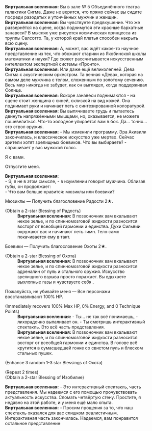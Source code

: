 {{Диалог Начало}}
:'''Виртуальная вселенная:''' Вы в зале № 5 Объединённого театра галактики Сигма. Даже не верится, что прямо сейчас вы сидите посреди разодетых и утончённых мужчин и женщин.
:'''Виртуальная вселенная:''' Вы чувствуете предвкушение. Что же развернётся на сцене, когда поднимутся эти красные бархатные занавеси? В мыслях уже рисуется космическая принцесса из труппы Салсотто. Та, у которой край платья способен накрыть всю сцену.
:'''Виртуальная вселенная:''' А, может, вас ждёт какое-то научное представление из тех, что обожают старики из Якобинской школы математики и науки? Где сюжет рассчитывается искусственным интеллектом экспертной системы «Пронто».
:'''Виртуальная вселенная:''' Или даже ещё великолепней: Дева Сигма с акустическим оркестром. Та вечная «Дева», которая на самом деле мужчина с телом, сложенным по золотому сечению. Весь мир никогда не забудет, как он выглядел, когда поддерживал Солнце.
:'''Виртуальная вселенная:''' Вскоре занавеси поднимаются - на сцене стоит женщина с синей, склизкой на вид кожей. Она поднимает руки и начинает петь с синтезированной колоратурой.
:'''Виртуальная вселенная:''' Вы выпячиваете грудь и пытаетесь двинуть напряжёнными мышцами, но, оказывается, не можете пошевелиться. Что-то холодное упирается вам в бок. Да... точно... это ствол оружия.
:'''Виртуальная вселенная:''' - Мы изменили программу. Эра Акивили закончилась, и классическое искусство уже мертво. Сейчас зрители хотят зрелищных боевиков. Что вы выбираете? - спрашивает у вас мужской голос.
:{{Диалог|Стрелка}} Я с вами.
:{{Диалог|Стрелка}} Отпустите меня.
:'''Виртуальная вселенная:''' <br />- Э, я не в этом смысле, - в изумлении говорит мужчина. Облизав губы, он продолжает:<br />- Что вам больше нравится: мюзиклы или боевики?
:{{Диалог|Звезда}} Мюзиклы &mdash; Получить благословение Радости 2★.
:;(Obtain a 2-star Blessing of Радость)
::'''Виртуальная вселенная:''' В позвоночник вам вкалывают некое зелье, и по спинномозговой жидкости разносится восторг от всеобщей гармонии и единства. Духи Сильвии окружают вас и начинают петь гимн. Тело само покачивается ему в такт.
:{{Диалог|Звезда}} Боевики &mdash; Получить благословение Охоты 2★.
:;(Obtain a 2-star Blessing of Охота)
::'''Виртуальная вселенная:''' В позвоночник вам вкалывают некое зелье, и по спинномозговой жидкости разносится адреналин от пуль и стального оружия. Искусство зрелищного взрыва просто поражает. Вы вдыхаете выхлопные газы и чувствуете себя {{MC|м=свежим и отдохнувшим|ж=свежей и отдохнувшей}}.
:{{Диалог|Звезда}} Пожалуйста, не убивайте меня &mdash; Все персонажи восстанавливают 100% НР.
:;(Immediately recovers 100% Max HP, 0% Energy, and 0 Technique Points)
::'''Виртуальная вселенная:''' - Ты... не так всё понимаешь, - лихорадочно выпаливает он. - Ты смотришь интерактивный спектакль. Это всё часть представления.
::'''Виртуальная вселенная:''' В позвоночник вам вкалывают некое зелье, и по спинномозговой жидкости разносится восторг от всеобщей гармонии и единства. В голове всё крутится в сумасшедшей гонке со свистом пуль и блеском стальных пушек.
:{{SU Special Dialogue|Охота|Посмотреть секретную киноленту «Мгновение»|Усилить случайных благословений Охоты: 3.}}
:;(Enhance 3 random 1-3 star Blessings of Охота)
:{{SU Special Dialogue|Изобилие|Посмотреть секретную киноленту «Жизнь»|Получить 2 шт. благословений Изобилия 2★.}}
:;(Repeat 2 times)
:;(Obtain a 2-star Blessing of Изобилие)
:'''Виртуальная вселенная:''' - Это интерактивный спектакль, часть представления. Мы надеемся с его помощью прочувствовать актуальность искусства. Сломать четвёртую стену. Простите, я недавно на этой работе, и у меня ещё мало опыта.
:'''Виртуальная вселенная:''' - Просим прощения за то, что наш спектакль оказался для вас слишком реалистичным. Интерактивная часть закончилась. Надеемся, вам понравится остальное представление
{{Диалог Конец}}